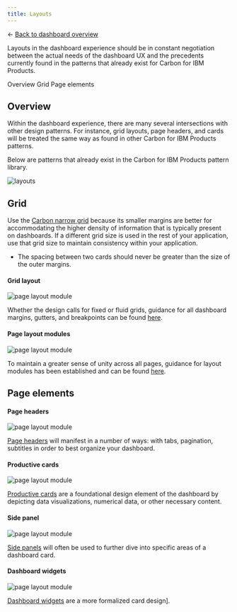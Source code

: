 ```yaml
---
title: Layouts
---
```

← [Back to dashboard overview](https://pages.github.ibm.com/cdai-design/pal/patterns/dashboards/)

<PageDescription>

Layouts in the dashboard experience should be in constant negotiation between the actual needs of the dashboard UX and the precedents currently found in the patterns that already exist for Carbon for IBM Products.

</PageDescription>

<AnchorLinks>
  <AnchorLink>Overview</AnchorLink>
  <AnchorLink>Grid</AnchorLink>
  <AnchorLink>Page elements</AnchorLink>
</AnchorLinks>


## Overview

Within the dashboard experience, there are many several intersections with other design patterns. For instance, grid layouts, page headers, and cards will be treated the same way as found in other Carbon for IBM Products patterns.

Below are patterns that already exist in the Carbon for IBM Products pattern library.

<Row>
  <Column colMd={4} colLg={8}>

![layouts](images/dashboardLayout_hero.png)

</Column>
</Row>


## Grid


Use the [Carbon narrow grid](https://carbondesignsystem.com/guidelines/2x-grid/implementation/#the-narrow-grid) because its smaller margins are better for accommodating the higher density of information that is typically present on dashboards. If a different grid size is used in the rest of your application, use that grid size to maintain consistency within your application.

- The spacing between two cards should never be greater than the size of the outer margins.






<Row>
  <Column colMd={4} colLg={4}>


#### Grid layout

  ![page layout module](/images/layoutColumnsRows.svg)  

  Whether the design calls for fixed or fluid grids, guidance for all dashboard margins, gutters, and breakpoints can be found [here](https://pages.github.ibm.com/cdai-design/pal/components/grid-behaviors).
 

</Column>


  <Column colMd={4} colLg={4}>

  #### Page layout modules

  ![page layout module](/images/layoutsCover.jpg) 

  To maintain a greater sense of unity across all pages, guidance for layout modules has been established and can be found [here](https://pages.github.ibm.com/cdai-design/pal/layouts/library/).


</Column>

</Row>


## Page elements 




<Row>
  <Column colMd={3} colLg={4}>

  #### Page headers

  ![page layout module](/images/pageHeader.png) 

  [Page headers](https://pages.github.ibm.com/cdai-design/pal/components/page-header/usage/) will manifest in a number of ways: with tabs, pagination, subtitles in order to best organize your dashboard.


</Column>


  <Column colMd={3} colLg={4}>

  #### Productive cards

  ![page layout module](/images/card.png) 

  [Productive cards](https://pages.github.ibm.com/cdai-design/pal/components/card/productive/usage) are a foundational design element of the dashboard by depicting data visualizations, numerical data, or other necessary content.

 


</Column>

  <Column colMd={3} colLg={4}>

  #### Side panel

  ![page layout module](/images/sidepanel.png) 

 [Side panels](https://pages.github.ibm.com/ai-applications/design/components/sidepanel/usage) will often be used to further dive into specific areas of a dashboard card.



</Column>

  <Column colMd={3} colLg={4}>

  #### Dashboard widgets

  ![page layout module](/images/widgets.png) 

  [Dashboard widgets](https://pages.github.ibm.com/cdai-design/cloud-pal/patterns/dashboard-widgets/usage) are a more formalized card design].


</Column>

</Row>
